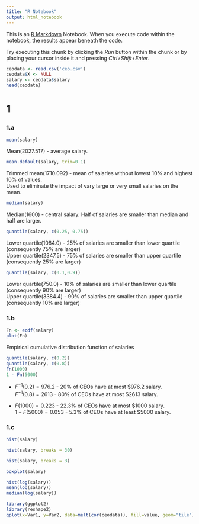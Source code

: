 ```yaml
---
title: "R Notebook"
output: html_notebook
---
```


This is an [R Markdown](http://rmarkdown.rstudio.com) Notebook. When you execute code within the notebook, the results appear beneath the code. 

Try executing this chunk by clicking the *Run* button within the chunk or by placing your cursor inside it and pressing *Ctrl+Shift+Enter*. 

```r
ceodata <- read.csv('ceo.csv')
ceodata$X <- NULL
salary <- ceodata$salary
head(ceodata)
```

# 1
### 1.a

```r
mean(salary)
```
Mean(2027.517) - average salary.

```r
mean.default(salary, trim=0.1)
```
Trimmed mean(1710.092) - mean of salaries without lowest 10% and highest 10% of values.  
Used to eliminate the impact of vary large or very small salaries on the mean.

```r
median(salary)
```
Median(1600) - central salary. Half of salaries are smaller than median and half are larger.


```r
quantile(salary, c(0.25, 0.75))
```
Lower quartile(1084.0) - 25% of salaries are smaller than lower quartile (consequently 75% are larger)  
Upper quartile(2347.5) - 75% of salaries are smaller than upper quartile (consequently 25% are larger)


```r
quantile(salary, c(0.1,0.9))
```
Lower quartile(750.0) - 10% of salaries are smaller than lower quartile (consequently 90% are larger)  
Upper quartile(3384.4) - 90% of salaries are smaller than upper quartile (consequently 10% are larger)



### 1.b

```r
Fn <- ecdf(salary)
plot(Fn)
```
Empirical cumulative distribution function of salaries

```r
quantile(salary, c(0.2))
quantile(salary, c(0.8))
Fn(1000)
1 - Fn(5000)
```
*
  $F^{-1}(0.2)=976.2$ - 20% of CEOs have at most $976.2 salary.  
  $F^{-1}(0.8)=2613$ - 80% of CEOs have at most $2613 salary.

*
  $F(1000)=0.223$ - 22.3% of CEOs have at most $1000 salary.  
  $1 - F(5000)=0.053$ - 5.3% of CEOs have at least $5000 salary.


### 1.c

```r
hist(salary)
```
```r
hist(salary, breaks = 30)
```
```r
hist(salary, breaks = 3)
```

```r
boxplot(salary)
```

```r
hist(log(salary))
mean(log(salary))
median(log(salary))
```


```r
library(ggplot2)
library(reshape2)
qplot(x=Var1, y=Var2, data=melt(cor(ceodata)), fill=value, geom="tile") + scale_fill_gradient(low = "white", high = "red")
```

